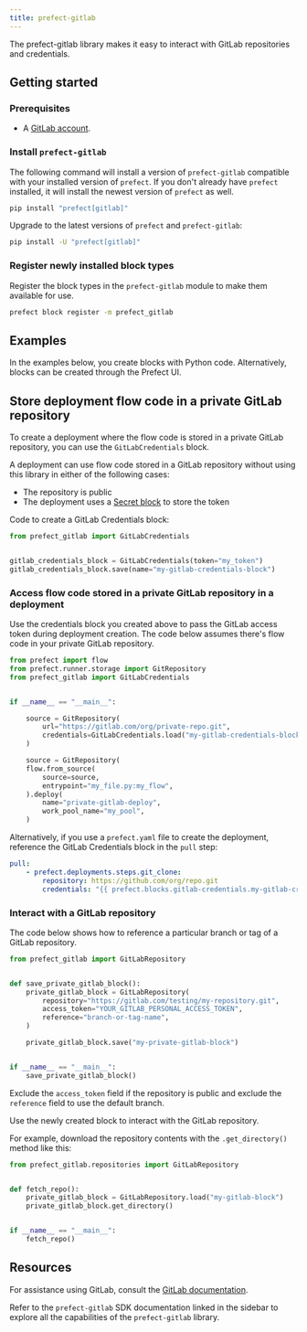 ```yaml
---
title: prefect-gitlab
---
```


The prefect-gitlab library makes it easy to interact with GitLab repositories and credentials.

## Getting started

### Prerequisites

- A [GitLab account](https://gitlab.com/).

### Install `prefect-gitlab`

The following command will install a version of `prefect-gitlab` compatible with your installed version of `prefect`. 
If you don't already have `prefect` installed, it will install the newest version of `prefect` as well.

```bash
pip install "prefect[gitlab]"
```

Upgrade to the latest versions of `prefect` and `prefect-gitlab`:

```bash
pip install -U "prefect[gitlab]"
```

### Register newly installed block types

Register the block types in the `prefect-gitlab` module to make them available for use.

```bash
prefect block register -m prefect_gitlab
```

## Examples

In the examples below, you create blocks with Python code.
Alternatively, blocks can be created through the Prefect UI.

## Store deployment flow code in a private GitLab repository

To create a deployment where the flow code is stored in a private GitLab repository, you can use the `GitLabCredentials` block.

A deployment can use flow code stored in a GitLab repository without using this library in either of the following cases:

- The repository is public
- The deployment uses a [Secret block](https://docs.syntask.khulnasoft.com/latest/develop/blocks/) to store the token

Code to create a GitLab Credentials block:

```python
from prefect_gitlab import GitLabCredentials


gitlab_credentials_block = GitLabCredentials(token="my_token")
gitlab_credentials_block.save(name="my-gitlab-credentials-block")
```

### Access flow code stored in a private GitLab repository in a deployment

Use the credentials block you created above to pass the GitLab access token during deployment creation. The code below assumes there's flow code in your private GitLab repository.

```python
from prefect import flow
from prefect.runner.storage import GitRepository
from prefect_gitlab import GitLabCredentials


if __name__ == "__main__":

    source = GitRepository(
        url="https://gitlab.com/org/private-repo.git",
        credentials=GitLabCredentials.load("my-gitlab-credentials-block")
    )

    source = GitRepository(
    flow.from_source(
        source=source,
        entrypoint="my_file.py:my_flow",
    ).deploy(
        name="private-gitlab-deploy",
        work_pool_name="my_pool",
    )
```

Alternatively, if you use a `prefect.yaml` file to create the deployment, reference the GitLab Credentials block in the `pull` step:

```yaml
pull:
    - prefect.deployments.steps.git_clone:
        repository: https://github.com/org/repo.git
        credentials: "{{ prefect.blocks.gitlab-credentials.my-gitlab-credentials-block }}"
```

### Interact with a GitLab repository

The code below shows how to reference a particular branch or tag of a GitLab repository.

```python
from prefect_gitlab import GitLabRepository


def save_private_gitlab_block():
    private_gitlab_block = GitLabRepository(
        repository="https://gitlab.com/testing/my-repository.git",
        access_token="YOUR_GITLAB_PERSONAL_ACCESS_TOKEN",
        reference="branch-or-tag-name",
    )

    private_gitlab_block.save("my-private-gitlab-block")


if __name__ == "__main__":
    save_private_gitlab_block()
```

Exclude the `access_token` field if the repository is public and exclude the `reference` field to use the default branch.

Use the newly created block to interact with the GitLab repository.

For example, download the repository contents with the `.get_directory()` method like this:

```python
from prefect_gitlab.repositories import GitLabRepository


def fetch_repo():
    private_gitlab_block = GitLabRepository.load("my-gitlab-block")
    private_gitlab_block.get_directory()


if __name__ == "__main__":
    fetch_repo()
```

## Resources

For assistance using GitLab, consult the [GitLab documentation](https://gitlab.com).

Refer to the `prefect-gitlab` SDK documentation linked in the sidebar to explore all the capabilities of the `prefect-gitlab` library.
